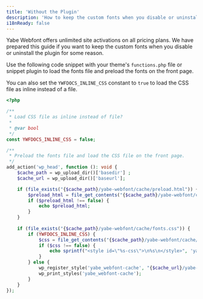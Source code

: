 ```yaml
---
title: 'Without the Plugin'
description: 'How to keep the custom fonts when you disable or uninstall the plugin'
i18nReady: false
---
```


Yabe Webfont offers unlimited site activations on all pricing plans. We have prepared this guide if you want to keep the custom fonts when you disable or uninstall the plugin for some reason.

Use the following code snippet with your theme's `functions.php` file or snippet plugin to load the fonts file and preload the fonts on the front page.

You can also set the `YWFDOCS_INLINE_CSS` constant to `true` to load the CSS file as inline instead of a file.

```php
<?php

/**
 * Load CSS file as inline instead of file?
 * 
 * @var bool
 */
const YWFDOCS_INLINE_CSS = false;

/**
 * Preload the fonts file and load the CSS file on the front page.
 */
add_action('wp_head', function (): void {
    $cache_path = wp_upload_dir()['basedir'] ;
    $cache_url = wp_upload_dir()['baseurl'];

    if (file_exists("{$cache_path}/yabe-webfont/cache/preload.html")) {
        $preload_html = file_get_contents("{$cache_path}/yabe-webfont/cache/preload.html");
        if ($preload_html !== false) {
            echo $preload_html;
        }
    }
    
    if (file_exists("{$cache_path}/yabe-webfont/cache/fonts.css")) {
        if (YWFDOCS_INLINE_CSS) {
            $css = file_get_contents("{$cache_path}/yabe-webfont/cache/fonts.css");
            if ($css !== false) {
                echo sprintf("<style id=\"%s-css\">\n%s\n</style>", 'yabe_webfont-cache', $css);
            }
        } else {
            wp_register_style('yabe_webfont-cache', "{$cache_url}/yabe-webfont/cache/fonts.css");
            wp_print_styles('yabe_webfont-cache');
        }
    }
});

```
